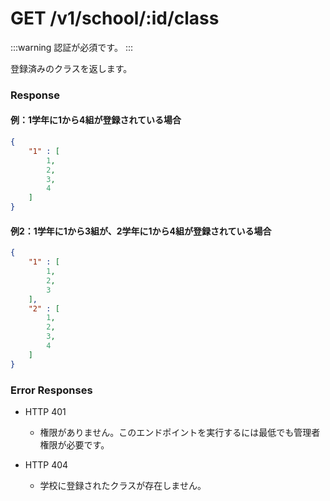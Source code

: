 # GET /v1/school/:id/class

:::warning
認証が必須です。
:::

登録済みのクラスを返します。

### Response

#### 例：1学年に1から4組が登録されている場合

```json
{
    "1" : [
        1,
        2,
        3,
        4
    ]
}
```

####  例2：1学年に1から3組が、2学年に1から4組が登録されている場合

```json
{
    "1" : [
        1,
        2,
        3
    ],
    "2" : [
        1,
        2,
        3,
        4
    ]
}
```

### Error Responses

- HTTP 401

  - 権限がありません。このエンドポイントを実行するには最低でも管理者権限が必要です。

- HTTP 404

  - 学校に登録されたクラスが存在しません。